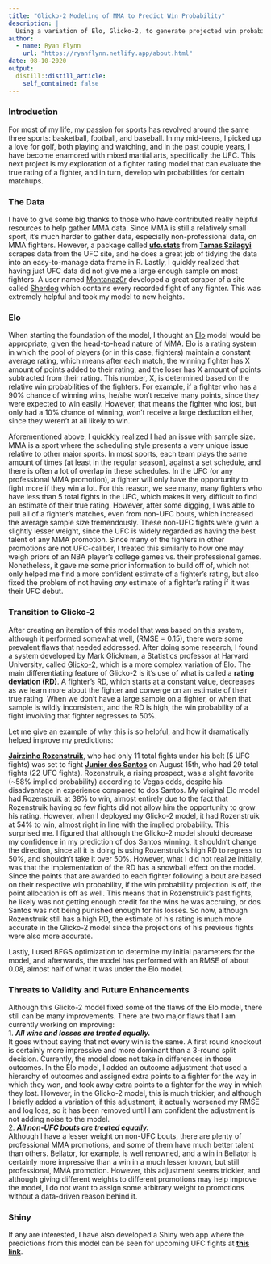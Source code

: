 ```yaml
---
title: "Glicko-2 Modeling of MMA to Predict Win Probability"
description: |
  Using a variation of Elo, Glicko-2, to generate projected win probabilities and estimate true fighter rating.
author:
  - name: Ryan Flynn
    url: "https://ryanflynn.netlify.app/about.html"
date: 08-10-2020
output:
  distill::distill_article:
    self_contained: false
---
```


### Introduction

For most of my life, my passion for sports has revolved around the same three sports: basketball, football, and baseball. In my mid-teens, I picked up a love for golf, both playing and watching, and in the past couple years, I have become enamored with mixed martial arts, specifically the UFC. This next project is my exploration of a fighter rating model that can evaluate the true rating of a fighter, and in turn, develop win probabilities for certain matchups.  

### The Data

I have to give some big thanks to those who have contributed really helpful resources to help gather MMA data. Since MMA is still a relatively small sport, it's much harder to gather data, especially non-professional data, on MMA fighters. However, a package called [**ufc.stats**](https://github.com/mtoto/ufc.stats) from [**Tamas Szilagyi**](https://github.com/mtoto)  scrapes data from the UFC site, and he does a great job of tidying the data into an easy-to-manage data frame in R. Lastly, I quickly realized that having just UFC data did not give me a large enough sample on most fighters. A user named [Montanaz0r](https://github.com/Montanaz0r) developed a great scraper of a site called [Sherdog](www.sherdog.com) which contains every recorded fight of any fighter. This was extremely helpful and took my model to new heights.  

### Elo  

When starting the foundation of the model, I thought an [Elo](https://en.wikipedia.org/wiki/Elo_rating_system) model would be appropriate, given the head-to-head nature of MMA. Elo is a rating system in which the pool of players (or in this case, fighters) maintain a constant average rating, which means after each match, the winning fighter has X amount of points added to their rating, and the loser has X amount of points subtracted from their rating. This number, X, is determined based on the relative win probabilities of the fighters. For example, if a fighter who has a 90% chance of winning wins, he/she won't receive many points, since they were expected to win easily. However, that means the fighter who lost, but only had a 10% chance of winning, won't receive a large deduction either, since they weren't at all likely to win. 

Aforementioned above, I quickkly realized I had an issue with sample size. MMA is a sport where the scheduling style presents a very unique issue relative to other major sports. In most sports, each team plays the same amount of times (at least in the regular season), against a set schedule, and there is often a lot of overlap in these schedules. In the UFC (or any professional MMA promotion), a fighter will only have the opportunity to fight more if they win a lot. For this reason, we see many, many fighters who have less than 5 total fights in the UFC, which makes it very difficult to find an estimate of their true rating. However, after some digging, I was able to pull all of a fighter's matches, even from non-UFC bouts, which increased the average sample size tremendously. These non-UFC fights were given a slightly lesser weight, since the UFC is widely regarded as having the best talent of any MMA promotion. Since many of the fighters in other promotions are not UFC-caliber, I treated this similarly to how one may weigh priors of an NBA player's college games vs. their professional games. Nonetheless, it gave me some prior information to build off of, which not only helped me find a more confident estimate of a fighter's rating, but also fixed the problem of not having *any* estimate of a fighter's rating if it was their UFC debut.

### Transition to Glicko-2

After creating an iteration of this model that was based on this system, although it performed somewhat well, (RMSE = 0.15), there were some prevalent flaws that needed addressed. After doing some research, I found a system developed by Mark Glickman, a Statistics professor at Harvard University, called [Glicko-2](http://www.glicko.net/), which is a more complex variation of Elo. The main differentiating feature of Glicko-2 is it's use of what is called a **rating deviation (RD)**. A fighter's RD, which starts at a constant value, decreases as we learn more about the fighter and converge on an estimate of their true rating. When we don't have a large sample on a fighter, or when that sample is wildly inconsistent, and the RD is high, the win probability of a fight involving that fighter regresses to 50%. 

Let me give an example of why this is so helpful, and how it dramatically helped improve my predictions:

[**Jairzinho Rozenstruik**](https://www.sherdog.com/fighter/Jairzinho-Rozenstruik-102803), who had only 11 total fights under his belt (5 UFC fights) was set to fight [**Junior dos Santos**](https://www.sherdog.com/fighter/Junior-dos-Santos-17272) on August 15th, who had 29 total fights (22 UFC fights). Rozenstruik, a rising prospect, was a slight favorite (~58% implied probability) according to Vegas odds, despite his disadvantage in experience compared to dos Santos. My original Elo model had Rozenstruik at 38% to win, almost entirely due to the fact that Rozenstruik having so few fights did not allow him the opportunity to grow his rating. However, when I deployed my Glicko-2 model, it had Rozenstruik at 54% to win, almost right in line with the implied probability. This surprised me. I figured that although the Glicko-2 model should decrease my confidence in my prediction of dos Santos winning, it shouldn't change the direction, since all it is doing is using Rozenstruik's high RD to regress to 50%, and shouldn't take it over 50%. However, what I did not realize initially, was that the implementation of the RD has a snowball effect on the model. Since the points that are awarded to each fighter following a bout are based on their respective win probability, if the win probability projection is off, the point allocation is off as well. This means that in Rozenstruik's past fights, he likely was not getting enough credit for the wins he was accruing, or dos Santos was not being punished enough for his losses. So now, although Rozenstruik still has a high RD, the estimate of his rating is much more accurate in the Glicko-2 model since the projections of his previous fights were also more accurate.  

Lastly, I used BFGS optimization to determine my initial parameters for the model, and afterwards, the model has performed with an RMSE of about 0.08, almost half of what it was under the Elo model.  

### Threats to Validity and Future Enhancements  

Although this Glicko-2 model fixed some of the flaws of the Elo model, there still can be many improvements. There are two major flaws that I am currently working on improving:  
1. ***All wins and losses are treated equally.***  
It goes without saying that not every win is the same. A first round knockout is certainly more impressive and more dominant than a 3-round split decision. Currently, the model does not take in differences in those outcomes. In the Elo model, I added an outcome adjustment that used a hierarchy of outcomes and assigned extra points to a fighter for the way in which they won, and took away extra points to a fighter for the way in which they lost. However, in the Glicko-2 model, this is much trickier, and although I briefly added a variation of this adjustment, it actually worsened my RMSE and log loss, so it has been removed until I am confident the adjustment is not adding noise to the model.  
2. ***All non-UFC bouts are treated equally.***  
Although I have a lesser weight on non-UFC bouts, there are plenty of professional MMA promotions, and some of them have much better talent than others. Bellator, for example, is well renowned, and a win in Bellator is certainly more impressive than a win in a much lesser known, but still professional, MMA promotion. However, this adjustment seems trickier, and although giving different weights to different promotions may help improve the model, I do not want to assign some arbitrary weight to promotions without a data-driven reason behind it.  

### Shiny

If any are interested, I have also developed a Shiny web app where the predictions from this model can be seen for upcoming UFC fights at [**this link**](https://rflynn.shinyapps.io/ufc_app/).  



